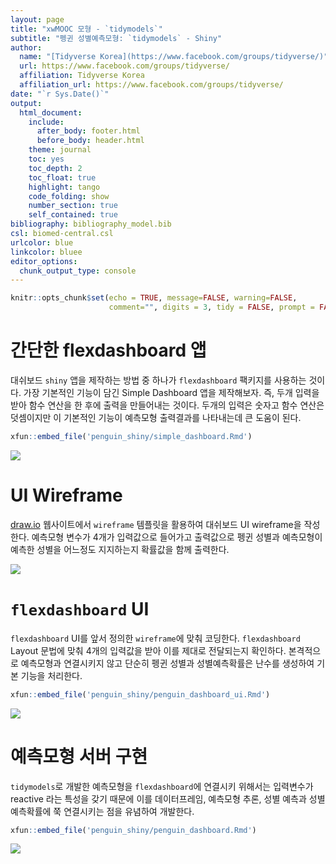 ```yaml
---
layout: page
title: "xwMOOC 모형 - `tidymodels`"
subtitle: "펭귄 성별예측모형: `tidymodels` - Shiny"
author:
  name: "[Tidyverse Korea](https://www.facebook.com/groups/tidyverse/)"
  url: https://www.facebook.com/groups/tidyverse/
  affiliation: Tidyverse Korea
  affiliation_url: https://www.facebook.com/groups/tidyverse/
date: "`r Sys.Date()`"
output:
  html_document: 
    include:
      after_body: footer.html
      before_body: header.html
    theme: journal
    toc: yes
    toc_depth: 2
    toc_float: true
    highlight: tango
    code_folding: show
    number_section: true
    self_contained: true
bibliography: bibliography_model.bib
csl: biomed-central.csl
urlcolor: blue
linkcolor: bluee
editor_options: 
  chunk_output_type: console
---
```

 
``` r
knitr::opts_chunk$set(echo = TRUE, message=FALSE, warning=FALSE,
                      comment="", digits = 3, tidy = FALSE, prompt = FALSE, fig.align = 'center')
```

# 간단한 flexdashboard 앱 {#very-simple-flexdashboard-app}

대쉬보드 `shiny` 앱을 제작하는 방법 중 하나가 `flexdashboard` 팩키지를 사용하는 것이다. 
가장 기본적인 기능이 담긴 Simple Dashboard 앱을 제작해보자. 즉, 두개 입력을 받아 함수 연산을 한 후에 출력을 만들어내는 것이다.
두개의 입력은 숫자고 함수 연산은 덧셈이지만 이 기본적인 기능이 예측모형 출력결과를 나타내는데 큰 도움이 된다.

```r
xfun::embed_file('penguin_shiny/simple_dashboard.Rmd')
```

![](fig/simple_app.gif)

# UI Wireframe {#dashboard-ui-wireframe}

[draw.io](https://app.diagrams.net/) 웹사이트에서 `wireframe` 템플릿을 활용하여 대쉬보드 UI wireframe을 작성한다.
예측모형 변수가 4개가 입력값으로 들어가고 출력값으로 펭귄 성별과 예측모형이 예측한 성별을 어느정도 지지하는지 확률값을 함께 출력한다.

![](fig/penguin-wireframe.png)

# `flexdashboard` UI {#dashboard-ui-wireframe-flexdashboard}

`flexdashboard` UI를 앞서 정의한 `wireframe`에 맞춰 코딩한다. 
`flexdashboard` Layout 문법에 맞춰 4개의 입력값을 받아 이를 제대로 전달되는지 확인하다.
본격적으로 예측모형과 연결시키지 않고 단순히 펭귄 성별과 성별예측확률은 난수를 생성하여 기본 기능을 처리한다.

```r
xfun::embed_file('penguin_shiny/penguin_dashboard_ui.Rmd')
```


![](fig/penguin-UI.png)


# 예측모형 서버 구현 {#dashboard-server-wireframe-flexdashboard}

`tidymodels`로 개발한 예측모형을 `flexdashboard`에 연결시키 위해서는 입력변수가 reactive 라는 특성을 갖기 때문에 이를 데이터프레임, 예측모형 추론, 성별 예측과 성별 예측확률에 쭉 연결시키는 점을 유념하여 개발한다.

```r
xfun::embed_file('penguin_shiny/penguin_dashboard.Rmd')
```


![](fig/penguin-shiny-predictive-model.gif)
